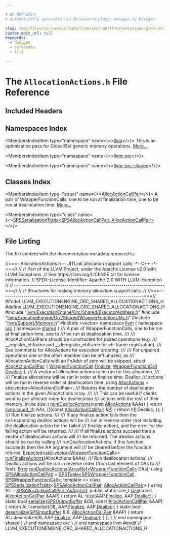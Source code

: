 ```yaml
---

# DO NOT EDIT!
# Automatically generated via docusaurus-plugin-doxygen by Doxygen.

slug: /api/files/include/include/llvm/include/llvm/executionengine/include/llvm/executionengine/orc/include/llvm/executionengine/orc/shared/allocationactions-h
custom_edit_url: null
keywords:
  - doxygen
  - reference
  - file

---
```





# The `AllocationActions.h` File Reference

<DoxygenPage pluginConfig={pluginConfig}>



## Included Headers

<IncludesList>
<IncludesListItem
  filePath="llvm/ExecutionEngine/Orc/Shared/ExecutorAddress.h"
  permalink="/docs/api/files/include/include/llvm/include/llvm/executionengine/include/llvm/executionengine/orc/include/llvm/executionengine/orc/shared/executoraddress-h"
  isLocal="true" />
<IncludesListItem
  filePath="llvm/ExecutionEngine/Orc/Shared/WrapperFunctionUtils.h"
  permalink="/docs/api/files/include/include/llvm/include/llvm/executionengine/include/llvm/executionengine/orc/include/llvm/executionengine/orc/shared/wrapperfunctionutils-h"
  isLocal="true" />
<IncludesListItem
  filePath="llvm/Support/Memory.h"
  permalink="/docs/api/files/include/include/llvm/include/llvm/support/memory-h"
  isLocal="true" />
<IncludesListItem
  filePath="vector"
  permalink=""
  isLocal="false" />
</IncludesList>

## Namespaces Index

<MembersIndex>

<MembersIndexItem
  type="namespace"
  name={<><a href="/docs/api/namespaces/llvm">llvm</a></>}>
This is an optimization pass for GlobalISel generic memory operations. <a href="/docs/api/namespaces/llvm/#details">More...</a>
</MembersIndexItem>

<MembersIndexItem
  type="namespace"
  name={<><a href="/docs/api/namespaces/llvm/orc">llvm::orc</a></>}>
</MembersIndexItem>

<MembersIndexItem
  type="namespace"
  name={<><a href="/docs/api/namespaces/llvm/orc/shared">llvm::orc::shared</a></>}>
</MembersIndexItem>

</MembersIndex>

## Classes Index

<MembersIndex>

<MembersIndexItem
  type="struct"
  name={<><a href="/docs/api/structs/llvm/orc/shared/allocactioncallpair">AllocActionCallPair</a></>}>
A pair of WrapperFunctionCalls, one to be run at finalization time, one to be run at deallocation time. <a href="/docs/api/structs/llvm/orc/shared/allocactioncallpair/#details">More...</a>
</MembersIndexItem>

<MembersIndexItem
  type="class"
  name={<><a href="/docs/api/classes/llvm/orc/shared/spsserializationtraits-7dec749f93c51446f39c26c3bd42b2d1">SPSSerializationTraits&lt;SPSAllocActionCallPair, AllocActionCallPair&gt;</a></>}>
</MembersIndexItem>

</MembersIndex>


## File Listing

The file content with the documentation metadata removed is:

<ProgramListing>

<Link id="l00001" /><CodeLine lineNumber="1"><Highlight kind="comment">//===- AllocationActions.h -- JITLink allocation support calls  -&#42;- C++ -&#42;-===//</Highlight><Highlight kind="normal"></Highlight></CodeLine>
<Link id="l00002" /><CodeLine lineNumber="2"><Highlight kind="normal"></Highlight><Highlight kind="comment">//</Highlight><Highlight kind="normal"></Highlight></CodeLine>
<Link id="l00003" /><CodeLine lineNumber="3"><Highlight kind="normal"></Highlight><Highlight kind="comment">// Part of the LLVM Project, under the Apache License v2.0 with LLVM Exceptions.</Highlight><Highlight kind="normal"></Highlight></CodeLine>
<Link id="l00004" /><CodeLine lineNumber="4"><Highlight kind="normal"></Highlight><Highlight kind="comment">// See https://llvm.org/LICENSE.txt for license information.</Highlight><Highlight kind="normal"></Highlight></CodeLine>
<Link id="l00005" /><CodeLine lineNumber="5"><Highlight kind="normal"></Highlight><Highlight kind="comment">// SPDX-License-Identifier: Apache-2.0 WITH LLVM-exception</Highlight><Highlight kind="normal"></Highlight></CodeLine>
<Link id="l00006" /><CodeLine lineNumber="6"><Highlight kind="normal"></Highlight><Highlight kind="comment">//</Highlight><Highlight kind="normal"></Highlight></CodeLine>
<Link id="l00007" /><CodeLine lineNumber="7"><Highlight kind="normal"></Highlight><Highlight kind="comment">//===----------------------------------------------------------------------===//</Highlight><Highlight kind="normal"></Highlight></CodeLine>
<Link id="l00008" /><CodeLine lineNumber="8"><Highlight kind="normal"></Highlight><Highlight kind="comment">//</Highlight><Highlight kind="normal"></Highlight></CodeLine>
<Link id="l00009" /><CodeLine lineNumber="9"><Highlight kind="normal"></Highlight><Highlight kind="comment">// Structures for making memory allocation support calls.</Highlight><Highlight kind="normal"></Highlight></CodeLine>
<Link id="l00010" /><CodeLine lineNumber="10"><Highlight kind="normal"></Highlight><Highlight kind="comment">//</Highlight><Highlight kind="normal"></Highlight></CodeLine>
<Link id="l00011" /><CodeLine lineNumber="11"><Highlight kind="normal"></Highlight><Highlight kind="comment">//===----------------------------------------------------------------------===//</Highlight><Highlight kind="normal"></Highlight></CodeLine>
<Link id="l00012" /><CodeLine lineNumber="12"><Highlight kind="normal"></Highlight></CodeLine>
<Link id="l00013" /><CodeLine lineNumber="13"><Highlight kind="normal"></Highlight><Highlight kind="preprocessor">#ifndef LLVM&#95;EXECUTIONENGINE&#95;ORC&#95;SHARED&#95;ALLOCATIONACTIONS&#95;H</Highlight><Highlight kind="normal"></Highlight></CodeLine>
<Link id="l00014" /><CodeLine lineNumber="14"><Highlight kind="normal"></Highlight><Highlight kind="preprocessor">#define LLVM&#95;EXECUTIONENGINE&#95;ORC&#95;SHARED&#95;ALLOCATIONACTIONS&#95;H</Highlight><Highlight kind="normal"></Highlight></CodeLine>
<Link id="l00015" /><CodeLine lineNumber="15"><Highlight kind="normal"></Highlight></CodeLine>
<Link id="l00016" /><CodeLine lineNumber="16"><Highlight kind="normal"></Highlight><Highlight kind="preprocessor">#include &quot;<a href="/docs/api/files/include/include/llvm/include/llvm/executionengine/include/llvm/executionengine/orc/include/llvm/executionengine/orc/shared/executoraddress-h">llvm/ExecutionEngine/Orc/Shared/ExecutorAddress.h</a>&quot;</Highlight><Highlight kind="normal"></Highlight></CodeLine>
<Link id="l00017" /><CodeLine lineNumber="17"><Highlight kind="normal"></Highlight><Highlight kind="preprocessor">#include &quot;<a href="/docs/api/files/include/include/llvm/include/llvm/executionengine/include/llvm/executionengine/orc/include/llvm/executionengine/orc/shared/wrapperfunctionutils-h">llvm/ExecutionEngine/Orc/Shared/WrapperFunctionUtils.h</a>&quot;</Highlight><Highlight kind="normal"></Highlight></CodeLine>
<Link id="l00018" /><CodeLine lineNumber="18"><Highlight kind="normal"></Highlight><Highlight kind="preprocessor">#include &quot;<a href="/docs/api/files/include/include/llvm/include/llvm/support/memory-h">llvm/Support/Memory.h</a>&quot;</Highlight><Highlight kind="normal"></Highlight></CodeLine>
<Link id="l00019" /><CodeLine lineNumber="19"><Highlight kind="normal"></Highlight></CodeLine>
<Link id="l00020" /><CodeLine lineNumber="20"><Highlight kind="normal"></Highlight><Highlight kind="preprocessor">#include &lt;vector&gt;</Highlight><Highlight kind="normal"></Highlight></CodeLine>
<Link id="l00021" /><CodeLine lineNumber="21"><Highlight kind="normal"></Highlight></CodeLine>
<Link id="l00022" /><CodeLine lineNumber="22"><Highlight kind="normal"></Highlight><Highlight kind="keyword">namespace </Highlight><Highlight kind="normal"><a href="/docs/api/namespaces/llvm">llvm</a> &#123;</Highlight></CodeLine>
<Link id="l00023" /><CodeLine lineNumber="23"><Highlight kind="normal"></Highlight><Highlight kind="keyword">namespace </Highlight><Highlight kind="normal"><a href="/docs/api/namespaces/llvm/orc">orc</a> &#123;</Highlight></CodeLine>
<Link id="l00024" /><CodeLine lineNumber="24"><Highlight kind="normal"></Highlight><Highlight kind="keyword">namespace </Highlight><Highlight kind="normal"><a href="/docs/api/namespaces/llvm/orc/shared">shared</a> &#123;</Highlight></CodeLine>
<Link id="l00025" /><CodeLine lineNumber="25"><Highlight kind="normal"></Highlight><Highlight kind="comment"></Highlight></CodeLine>
<Link id="l00026" /><CodeLine lineNumber="26"><Highlight kind="comment">/// A pair of WrapperFunctionCalls, one to be run at finalization time, one to</Highlight></CodeLine>
<Link id="l00027" /><CodeLine lineNumber="27"><Highlight kind="comment">/// be run at deallocation time.</Highlight></CodeLine>
<Link id="l00028" /><CodeLine lineNumber="28"><Highlight kind="comment">///</Highlight></CodeLine>
<Link id="l00029" /><CodeLine lineNumber="29"><Highlight kind="comment">/// AllocActionCallPairs should be constructed for paired operations (e.g.</Highlight></CodeLine>
<Link id="l00030" /><CodeLine lineNumber="30"><Highlight kind="comment">/// &#95;&#95;register&#95;ehframe and &#95;&#95;deregister&#95;ehframe for eh-frame registration).</Highlight></CodeLine>
<Link id="l00031" /><CodeLine lineNumber="31"><Highlight kind="comment">/// See comments for AllocActions for execution ordering.</Highlight></CodeLine>
<Link id="l00032" /><CodeLine lineNumber="32"><Highlight kind="comment">///</Highlight></CodeLine>
<Link id="l00033" /><CodeLine lineNumber="33"><Highlight kind="comment">/// For unpaired operations one or the other member can be left unused, as</Highlight></CodeLine>
<Link id="l00034" /><CodeLine lineNumber="34"><Highlight kind="comment">/// AllocationActionCalls with an FnAddr of zero will be skipped.</Highlight><Highlight kind="normal"></Highlight></CodeLine>
<Link id="l00035" /><CodeLine lineNumber="35" lineLink="/docs/api/structs/llvm/orc/shared/allocactioncallpair"><Highlight kind="normal"></Highlight><Highlight kind="keyword">struct </Highlight><Highlight kind="normal"><a href="/docs/api/structs/llvm/orc/shared/allocactioncallpair">AllocActionCallPair</a> &#123;</Highlight></CodeLine>
<Link id="l00036" /><CodeLine lineNumber="36" lineLink="/docs/api/structs/llvm/orc/shared/allocactioncallpair/#aa71439aac13433d1b23c0a3e636721d7"><Highlight kind="normal">  <a href="/docs/api/classes/llvm/orc/shared/wrapperfunctioncall">WrapperFunctionCall</a> <a href="/docs/api/structs/llvm/orc/shared/allocactioncallpair/#aa71439aac13433d1b23c0a3e636721d7">Finalize</a>;</Highlight></CodeLine>
<Link id="l00037" /><CodeLine lineNumber="37" lineLink="/docs/api/structs/llvm/orc/shared/allocactioncallpair/#a733e0c5d6f3653dc2e39b95ebee54fb9"><Highlight kind="normal">  <a href="/docs/api/classes/llvm/orc/shared/wrapperfunctioncall">WrapperFunctionCall</a> <a href="/docs/api/structs/llvm/orc/shared/allocactioncallpair/#a733e0c5d6f3653dc2e39b95ebee54fb9">Dealloc</a>;</Highlight></CodeLine>
<Link id="l00038" /><CodeLine lineNumber="38"><Highlight kind="normal">&#125;;</Highlight></CodeLine>
<Link id="l00039" /><CodeLine lineNumber="39"><Highlight kind="normal"></Highlight><Highlight kind="comment"></Highlight></CodeLine>
<Link id="l00040" /><CodeLine lineNumber="40"><Highlight kind="comment">/// A vector of allocation actions to be run for this allocation.</Highlight></CodeLine>
<Link id="l00041" /><CodeLine lineNumber="41"><Highlight kind="comment">///</Highlight></CodeLine>
<Link id="l00042" /><CodeLine lineNumber="42"><Highlight kind="comment">/// Finalize allocations will be run in order at finalize time. Dealloc</Highlight></CodeLine>
<Link id="l00043" /><CodeLine lineNumber="43"><Highlight kind="comment">/// actions will be run in reverse order at deallocation time.</Highlight><Highlight kind="normal"></Highlight></CodeLine>
<Link id="l00044" /><CodeLine lineNumber="44" lineLink="/docs/api/namespaces/llvm/orc/shared/#a6da0b5cb8e68a6cc791a183d9d38aae0"><Highlight kind="normal"></Highlight><Highlight kind="keyword">using </Highlight><Highlight kind="normal"><a href="/docs/api/namespaces/llvm/orc/shared/#a6da0b5cb8e68a6cc791a183d9d38aae0">AllocActions</a> = std::vector&lt;AllocActionCallPair&gt;;</Highlight></CodeLine>
<Link id="l00045" /><CodeLine lineNumber="45"><Highlight kind="normal"></Highlight><Highlight kind="comment"></Highlight></CodeLine>
<Link id="l00046" /><CodeLine lineNumber="46"><Highlight kind="comment">/// Returns the number of deallocaton actions in the given AllocActions array.</Highlight></CodeLine>
<Link id="l00047" /><CodeLine lineNumber="47"><Highlight kind="comment">///</Highlight></CodeLine>
<Link id="l00048" /><CodeLine lineNumber="48"><Highlight kind="comment">/// This can be useful if clients want to pre-allocate room for deallocation</Highlight></CodeLine>
<Link id="l00049" /><CodeLine lineNumber="49"><Highlight kind="comment">/// actions with the rest of their memory.</Highlight><Highlight kind="normal"></Highlight></CodeLine>
<Link id="l00050" /><CodeLine lineNumber="50" lineLink="/docs/api/namespaces/llvm/orc/shared/#a803f10b1184f06380dadea58c07912f4"><Highlight kind="normal"></Highlight><Highlight kind="keyword">inline</Highlight><Highlight kind="normal"> </Highlight><Highlight kind="keywordtype">size&#95;t</Highlight><Highlight kind="normal"> <a href="/docs/api/namespaces/llvm/orc/shared/#a803f10b1184f06380dadea58c07912f4">numDeallocActions</a>(</Highlight><Highlight kind="keyword">const</Highlight><Highlight kind="normal"> <a href="/docs/api/namespaces/llvm/orc/shared/#a6da0b5cb8e68a6cc791a183d9d38aae0">AllocActions</a> &amp;AAs) &#123;</Highlight></CodeLine>
<Link id="l00051" /><CodeLine lineNumber="51"><Highlight kind="normal">  </Highlight><Highlight kind="keywordflow">return</Highlight><Highlight kind="normal"> <a href="/docs/api/namespaces/llvm/#ac214df91cdc242f4710ea5a93939c678">llvm::count&#95;if</a>(</Highlight></CodeLine>
<Link id="l00052" /><CodeLine lineNumber="52"><Highlight kind="normal">      AAs, &#91;&#93;(</Highlight><Highlight kind="keyword">const</Highlight><Highlight kind="normal"> <a href="/docs/api/structs/llvm/orc/shared/allocactioncallpair">AllocActionCallPair</a> &amp;<a href="/docs/api/files/lib/lib/option/option-cpp/#a04665169063c8ca1f2ea96c27fc7c2b2">P</a>) &#123; </Highlight><Highlight kind="keywordflow">return</Highlight><Highlight kind="normal"> !!<a href="/docs/api/files/lib/lib/option/option-cpp/#a04665169063c8ca1f2ea96c27fc7c2b2">P</a>.Dealloc; &#125;);</Highlight></CodeLine>
<Link id="l00053" /><CodeLine lineNumber="53"><Highlight kind="normal">&#125;</Highlight></CodeLine>
<Link id="l00054" /><CodeLine lineNumber="54"><Highlight kind="normal"></Highlight><Highlight kind="comment"></Highlight></CodeLine>
<Link id="l00055" /><CodeLine lineNumber="55"><Highlight kind="comment">/// Run finalize actions.</Highlight></CodeLine>
<Link id="l00056" /><CodeLine lineNumber="56"><Highlight kind="comment">///</Highlight></CodeLine>
<Link id="l00057" /><CodeLine lineNumber="57"><Highlight kind="comment">/// If any finalize action fails then the corresponding dealloc actions will be</Highlight></CodeLine>
<Link id="l00058" /><CodeLine lineNumber="58"><Highlight kind="comment">/// run in reverse order (not including the deallocation action for the failed</Highlight></CodeLine>
<Link id="l00059" /><CodeLine lineNumber="59"><Highlight kind="comment">/// finalize action), and the error for the failing action will be returned.</Highlight></CodeLine>
<Link id="l00060" /><CodeLine lineNumber="60"><Highlight kind="comment">///</Highlight></CodeLine>
<Link id="l00061" /><CodeLine lineNumber="61"><Highlight kind="comment">/// If all finalize actions succeed then a vector of deallocation actions will</Highlight></CodeLine>
<Link id="l00062" /><CodeLine lineNumber="62"><Highlight kind="comment">/// be returned. The dealloc actions should be run by calling</Highlight></CodeLine>
<Link id="l00063" /><CodeLine lineNumber="63"><Highlight kind="comment">/// runDeallocationActions. If this function succeeds then the AA argument will</Highlight></CodeLine>
<Link id="l00064" /><CodeLine lineNumber="64"><Highlight kind="comment">/// be cleared before the function returns.</Highlight><Highlight kind="normal"></Highlight></CodeLine>
<Link id="l00065" /><CodeLine lineNumber="65"><Highlight kind="normal"><a href="/docs/api/classes/llvm/expected">Expected&lt;std::vector&lt;WrapperFunctionCall&gt;</a>&gt;</Highlight></CodeLine>
<Link id="l00066" /><CodeLine lineNumber="66"><Highlight kind="normal"><a href="/docs/api/namespaces/llvm/orc/shared/#aa02467cf9213727cd36bce6f59653e5b">runFinalizeActions</a>(AllocActions &amp;AAs);</Highlight></CodeLine>
<Link id="l00067" /><CodeLine lineNumber="67"><Highlight kind="normal"></Highlight><Highlight kind="comment"></Highlight></CodeLine>
<Link id="l00068" /><CodeLine lineNumber="68"><Highlight kind="comment">/// Run deallocation actions.</Highlight></CodeLine>
<Link id="l00069" /><CodeLine lineNumber="69"><Highlight kind="comment">/// Dealloc actions will be run in reverse order (from last element of DAs to</Highlight></CodeLine>
<Link id="l00070" /><CodeLine lineNumber="70"><Highlight kind="comment">/// first).</Highlight><Highlight kind="normal"></Highlight></CodeLine>
<Link id="l00071" /><CodeLine lineNumber="71"><Highlight kind="normal"><a href="/docs/api/classes/llvm/error">Error</a> <a href="/docs/api/namespaces/llvm/orc/shared/#a8263d385de2b406acf8dbef9b0993cc9">runDeallocActions</a>(<a href="/docs/api/classes/llvm/arrayref">ArrayRef&lt;WrapperFunctionCall&gt;</a> DAs);</Highlight></CodeLine>
<Link id="l00072" /><CodeLine lineNumber="72"><Highlight kind="normal"></Highlight></CodeLine>
<Link id="l00073" /><CodeLine lineNumber="73" lineLink="/docs/api/namespaces/llvm/orc/shared/#aaf20479822b924307d388261f4bb1159"><Highlight kind="normal"></Highlight><Highlight kind="keyword">using </Highlight><Highlight kind="normal"><a href="/docs/api/namespaces/llvm/orc/shared/#aaf20479822b924307d388261f4bb1159">SPSAllocActionCallPair</a> =</Highlight></CodeLine>
<Link id="l00074" /><CodeLine lineNumber="74"><Highlight kind="normal">    <a href="/docs/api/classes/llvm/orc/shared/spstuple">SPSTuple&lt;SPSWrapperFunctionCall, SPSWrapperFunctionCall&gt;</a>;</Highlight></CodeLine>
<Link id="l00075" /><CodeLine lineNumber="75"><Highlight kind="normal"></Highlight></CodeLine>
<Link id="l00076" /><CodeLine lineNumber="76"><Highlight kind="normal"></Highlight><Highlight kind="keyword">template</Highlight><Highlight kind="normal"> &lt;&gt;</Highlight></CodeLine>
<Link id="l00077" /><CodeLine lineNumber="77" lineLink="/docs/api/classes/llvm/orc/shared/spsserializationtraits-7dec749f93c51446f39c26c3bd42b2d1"><Highlight kind="normal"></Highlight><Highlight kind="keyword">class </Highlight><Highlight kind="normal"><a href="/docs/api/classes/llvm/orc/shared/spsserializationtraits">SPSSerializationTraits</a>&lt;<a href="/docs/api/namespaces/llvm/orc/shared/#aaf20479822b924307d388261f4bb1159">SPSAllocActionCallPair</a>,</Highlight></CodeLine>
<Link id="l00078" /><CodeLine lineNumber="78"><Highlight kind="normal">                             <a href="/docs/api/structs/llvm/orc/shared/allocactioncallpair">AllocActionCallPair</a>&gt; &#123;</Highlight></CodeLine>
<Link id="l00079" /><CodeLine lineNumber="79"><Highlight kind="normal">  </Highlight><Highlight kind="keyword">using </Highlight><Highlight kind="normal">AL = <a href="/docs/api/classes/llvm/orc/shared/spstuple/#a4ac958780d60988306a818239d07657c">SPSAllocActionCallPair::AsArgList</a>;</Highlight></CodeLine>
<Link id="l00080" /><CodeLine lineNumber="80"><Highlight kind="normal"></Highlight></CodeLine>
<Link id="l00081" /><CodeLine lineNumber="81"><Highlight kind="normal"></Highlight><Highlight kind="keyword">public</Highlight><Highlight kind="normal">:</Highlight></CodeLine>
<Link id="l00082" /><CodeLine lineNumber="82" lineLink="/docs/api/classes/llvm/orc/shared/spsserializationtraits-7dec749f93c51446f39c26c3bd42b2d1/#a7a123b37ad930479ef8d8b820e345b2b"><Highlight kind="normal">  </Highlight><Highlight kind="keyword">static</Highlight><Highlight kind="normal"> </Highlight><Highlight kind="keywordtype">size&#95;t</Highlight><Highlight kind="normal"> <a href="/docs/api/classes/llvm/orc/shared/spsserializationtraits-7dec749f93c51446f39c26c3bd42b2d1/#a7a123b37ad930479ef8d8b820e345b2b">size</a>(</Highlight><Highlight kind="keyword">const</Highlight><Highlight kind="normal"> <a href="/docs/api/structs/llvm/orc/shared/allocactioncallpair">AllocActionCallPair</a> &amp;AAP) &#123;</Highlight></CodeLine>
<Link id="l00083" /><CodeLine lineNumber="83"><Highlight kind="normal">    </Highlight><Highlight kind="keywordflow">return</Highlight><Highlight kind="normal"> AL::size(AAP.<a href="/docs/api/structs/llvm/orc/shared/allocactioncallpair/#aa71439aac13433d1b23c0a3e636721d7">Finalize</a>, AAP.<a href="/docs/api/structs/llvm/orc/shared/allocactioncallpair/#a733e0c5d6f3653dc2e39b95ebee54fb9">Dealloc</a>);</Highlight></CodeLine>
<Link id="l00084" /><CodeLine lineNumber="84"><Highlight kind="normal">  &#125;</Highlight></CodeLine>
<Link id="l00085" /><CodeLine lineNumber="85"><Highlight kind="normal"></Highlight></CodeLine>
<Link id="l00086" /><CodeLine lineNumber="86" lineLink="/docs/api/classes/llvm/orc/shared/spsserializationtraits-7dec749f93c51446f39c26c3bd42b2d1/#a633668f79490e4395f8586ad80471ead"><Highlight kind="normal">  </Highlight><Highlight kind="keyword">static</Highlight><Highlight kind="normal"> </Highlight><Highlight kind="keywordtype">bool</Highlight><Highlight kind="normal"> <a href="/docs/api/classes/llvm/orc/shared/spsserializationtraits-7dec749f93c51446f39c26c3bd42b2d1/#a633668f79490e4395f8586ad80471ead">serialize</a>(<a href="/docs/api/classes/llvm/orc/shared/spsoutputbuffer">SPSOutputBuffer</a> &amp;OB,</Highlight></CodeLine>
<Link id="l00087" /><CodeLine lineNumber="87"><Highlight kind="normal">                        </Highlight><Highlight kind="keyword">const</Highlight><Highlight kind="normal"> <a href="/docs/api/structs/llvm/orc/shared/allocactioncallpair">AllocActionCallPair</a> &amp;AAP) &#123;</Highlight></CodeLine>
<Link id="l00088" /><CodeLine lineNumber="88"><Highlight kind="normal">    </Highlight><Highlight kind="keywordflow">return</Highlight><Highlight kind="normal"> AL::serialize(OB, AAP.<a href="/docs/api/structs/llvm/orc/shared/allocactioncallpair/#aa71439aac13433d1b23c0a3e636721d7">Finalize</a>, AAP.<a href="/docs/api/structs/llvm/orc/shared/allocactioncallpair/#a733e0c5d6f3653dc2e39b95ebee54fb9">Dealloc</a>);</Highlight></CodeLine>
<Link id="l00089" /><CodeLine lineNumber="89"><Highlight kind="normal">  &#125;</Highlight></CodeLine>
<Link id="l00090" /><CodeLine lineNumber="90"><Highlight kind="normal"></Highlight></CodeLine>
<Link id="l00091" /><CodeLine lineNumber="91" lineLink="/docs/api/classes/llvm/orc/shared/spsserializationtraits-7dec749f93c51446f39c26c3bd42b2d1/#a4ffae4808351f6d6a7c57c39b381b3f7"><Highlight kind="normal">  </Highlight><Highlight kind="keyword">static</Highlight><Highlight kind="normal"> </Highlight><Highlight kind="keywordtype">bool</Highlight><Highlight kind="normal"> <a href="/docs/api/classes/llvm/orc/shared/spsserializationtraits-7dec749f93c51446f39c26c3bd42b2d1/#a4ffae4808351f6d6a7c57c39b381b3f7">deserialize</a>(<a href="/docs/api/classes/llvm/orc/shared/spsinputbuffer">SPSInputBuffer</a> &amp;IB,</Highlight></CodeLine>
<Link id="l00092" /><CodeLine lineNumber="92"><Highlight kind="normal">                          <a href="/docs/api/structs/llvm/orc/shared/allocactioncallpair">AllocActionCallPair</a> &amp;AAP) &#123;</Highlight></CodeLine>
<Link id="l00093" /><CodeLine lineNumber="93"><Highlight kind="normal">    </Highlight><Highlight kind="keywordflow">return</Highlight><Highlight kind="normal"> AL::deserialize(IB, AAP.<a href="/docs/api/structs/llvm/orc/shared/allocactioncallpair/#aa71439aac13433d1b23c0a3e636721d7">Finalize</a>, AAP.<a href="/docs/api/structs/llvm/orc/shared/allocactioncallpair/#a733e0c5d6f3653dc2e39b95ebee54fb9">Dealloc</a>);</Highlight></CodeLine>
<Link id="l00094" /><CodeLine lineNumber="94"><Highlight kind="normal">  &#125;</Highlight></CodeLine>
<Link id="l00095" /><CodeLine lineNumber="95"><Highlight kind="normal">&#125;;</Highlight></CodeLine>
<Link id="l00096" /><CodeLine lineNumber="96"><Highlight kind="normal"></Highlight></CodeLine>
<Link id="l00097" /><CodeLine lineNumber="97"><Highlight kind="normal">&#125; </Highlight><Highlight kind="comment">// end namespace shared</Highlight><Highlight kind="normal"></Highlight></CodeLine>
<Link id="l00098" /><CodeLine lineNumber="98"><Highlight kind="normal">&#125; </Highlight><Highlight kind="comment">// end namespace orc</Highlight><Highlight kind="normal"></Highlight></CodeLine>
<Link id="l00099" /><CodeLine lineNumber="99"><Highlight kind="normal">&#125; </Highlight><Highlight kind="comment">// end namespace llvm</Highlight><Highlight kind="normal"></Highlight></CodeLine>
<Link id="l00100" /><CodeLine lineNumber="100"><Highlight kind="normal"></Highlight></CodeLine>
<Link id="l00101" /><CodeLine lineNumber="101"><Highlight kind="normal"></Highlight><Highlight kind="preprocessor">#endif </Highlight><Highlight kind="comment">// LLVM&#95;EXECUTIONENGINE&#95;ORC&#95;SHARED&#95;ALLOCATIONACTIONS&#95;H</Highlight><Highlight kind="normal"></Highlight></CodeLine>

</ProgramListing>


</DoxygenPage>
